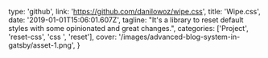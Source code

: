   type: 'github',
  link: 'https://github.com/danilowoz/wipe.css',
  title: 'Wipe.css',
  date: '2019-01-01T15:06:01.607Z',
  tagline:
    "It's a library to reset default styles with some opinionated and great changes.",
  categories: ['Project', 'reset-css', 'css  ', 'reset'],
  cover: '/images/advanced-blog-system-in-gatsby/asset-1.png',
}
